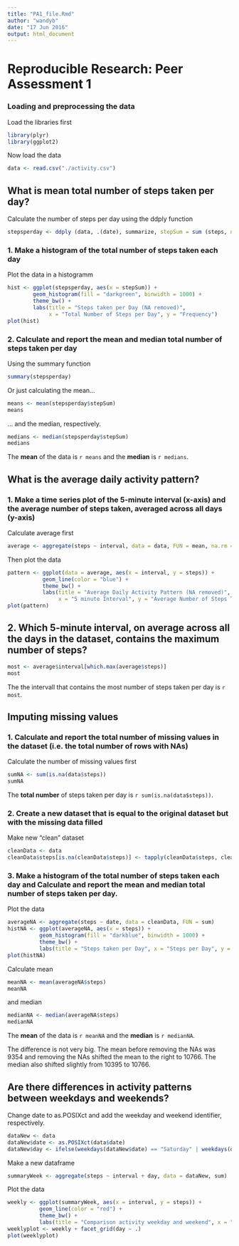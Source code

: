 ```yaml
---
title: "PA1_file.Rmd"
author: "wandyb"
date: "17 Jun 2016"
output: html_document
---
```


# Reproducible Research: Peer Assessment 1


### Loading and preprocessing the data

Load the libraries first
```r
library(plyr)
library(ggplot2)
```
Now load the data 
```r
data <- read.csv("./activity.csv")
```

## What is mean total number of steps taken per day?

Calculate the number of steps per day using the ddply function
```r
stepsperday <- ddply (data, .(date), summarize, stepSum = sum (steps, na.rm = TRUE))
```

### 1. Make a histogram of the total number of steps taken each day

Plot the data in a histogramm
```r
hist <- ggplot(stepsperday, aes(x = stepSum)) + 
        geom_histogram(fill = "darkgreen", binwidth = 1000) + 
        theme_bw() + 
        labs(title = "Steps taken per Day (NA removed)", 
             x = "Total Number of Steps per Day", y = "Frequency")
plot(hist)
```

### 2. Calculate and report the mean and median total number of steps taken per day

Using the summary function
```r
summary(stepsperday)
```

Or just calculating the mean...
```r
means <- mean(stepsperday$stepSum)
means
```
... and the median, respectively.
```r
medians <- median(stepsperday$stepSum)
medians
```
The **mean** of the data is `r means` and the **median** is `r medians`.

## What is the average daily activity pattern?

### 1. Make a time series plot of the 5-minute interval (x-axis) and the average number of steps taken, averaged across all days (y-axis)

Calculate average first
```r
average <- aggregate(steps ~ interval, data = data, FUN = mean, na.rm = TRUE)
```

Then plot the data
```r
pattern <- ggplot(data = average, aes(x = interval, y = steps)) + 
           geom_line(color = "blue") + 
           theme_bw() +
           labs(title = "Average Daily Activity Pattern (NA removed)", 
                x = "5 minute Interval", y = "Average Number of Steps Taken")
plot(pattern) 
```

## 2. Which 5-minute interval, on average across all the days in the dataset, contains the maximum number of steps?

```r
most <- average$interval[which.max(average$steps)]
most
```
The the intervall that contains the most number of steps taken per day is `r most`.

## Imputing missing values

### 1. Calculate and report the total number of missing values in the dataset (i.e. the total number of rows with NAs)
Calculate the number of missing values first
```r
sumNA <- sum(is.na(data$steps))
sumNA
```
The **total number** of steps taken per day is `r sum(is.na(data$steps))`.

### 2. Create a new dataset that is equal to the original dataset but with the missing data filled

Make new "clean" dataset
```r
cleanData <- data
cleanData$steps[is.na(cleanData$steps)] <- tapply(cleanData$steps, cleanData$interval, mean, na.rm = TRUE)
```
### 3. Make a histogram of the total number of steps taken each day and Calculate and report the mean and median total number of steps taken per day.

Plot the data
```r
averageNA <- aggregate(steps ~ date, data = cleanData, FUN = sum)
histNA <- ggplot(averageNA, aes(x = steps)) + 
          geom_histogram(fill = "darkblue", binwidth = 1000) + 
          theme_bw() +
          labs(title = "Steps taken per Day", x = "Steps per Day", y = "Frequency")
plot(histNA)
```
Calculate mean
```r
meanNA <- mean(averageNA$steps)
meanNA
```
and median
```r
medianNA <- median(averageNA$steps)
medianNA
```
The **mean** of the data is `r meanNA` and the **median** is `r medianNA`.

The difference is not very big. The mean before removing the NAs was 9354 and removing the NAs shifted the mean to the right to 10766. The median also shifted slightly from 10395 to 10766.

## Are there differences in activity patterns between weekdays and weekends?

Change date to as.POSIXct and add the weekday and weekend identifier, respectively.
```r
dataNew <- data
dataNew$date <- as.POSIXct(data$date)
dataNew$day <- ifelse(weekdays(dataNew$date) == "Saturday" | weekdays(dataNew$date) == "Sunday" ,"weekend","weekday")
```
Make a new dataframe
```r
summaryWeek <- aggregate(steps ~ interval + day, data = dataNew, sum)
```
Plot the data

```r
weekly <- ggplot(summaryWeek, aes(x = interval, y = steps)) + 
          geom_line(color = "red") + 
          theme_bw() + 
          labs(title = "Comparison activity weekday and weekend", x = "Daily 5 minute intervals", y ="Number of Steps") 
weeklyplot <- weekly + facet_grid(day ~ .) 
plot(weeklyplot)
```
